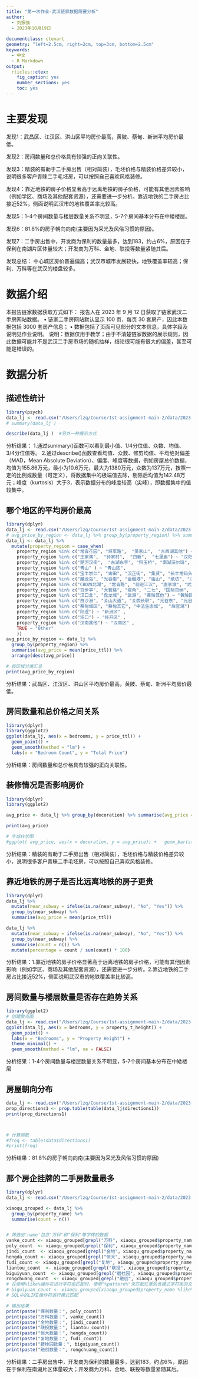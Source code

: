 ```yaml
---
title: "第一次作业-武汉链家数据简要分析"
author:
  - 刘振强
  - 2023年10月19日
 
documentclass: ctexart
geometry: "left=2.5cm, right=2cm, top=3cm, bottom=2.5cm"
keywords:
  - 中文
  - R Markdown
output:
  rticles::ctex:
    fig_caption: yes
    number_sections: yes
    toc: yes
---
```


# 主要发现

发现1：武昌区、江汉区、洪山区平均房价最高，黄陂、蔡甸、新洲平均房价最低。

发现2：房间数量和总价格具有较强的正向关联性。

发现3：精装的有助于二手房出售（相对简装），毛坯价格与精装价格差异较小，说明很多客户青睐二手毛坯房，可以按照自己喜欢风格装修。

发现4：靠近地铁的房子价格显著高于远离地铁的房子价格，可能有其他因素影响（例如学区、商场及其他配套资源），还需要进一步分析。靠近地铁的二手房占比接近52%，侧面说明武汉市的地铁覆盖率比较高。

发现5：1-4个房间数量与楼层数量关系不明显，5-7个房间基本分布在中矮楼层。

发现6：81.8%的房子朝向向南(主要因为采光及风俗习惯的原因)。

发现7：二手房出售中，开发商为保利的数量最多，达到183，约占6%，原因在于保利在南湖片区体量较大；开发商为万科、金地、联投等数量紧随其后。

发现总结：
中心城区房价普遍偏高；武汉市城市发展较快，地铁覆盖率较高；保利、万科等在武汉的楼盘较多。

# 数据介绍
本报告链家数据获取方式如下：
报告人在 2023 年 9 月 12 日获取了链家武汉二手房网站数据。
• 链家二手房网站默认显示 100 页，每页 30 套房产，因此本数据包括 3000 套房产信息；
• 数据包括了页面可见部分的文本信息，具体字段及说明见作业说明。
说明：数据仅用于教学；由于不清楚链家数据的展示规则，因此数据可能并不是武汉二手房市场的随机抽样，结论很可能有很大的偏差，甚至可能是错误的。


# 数据分析
## 描述性统计
```r
library(psych)
data_lj <- read.csv("/Users/lzq/Course/1st-assignment-main-2/data/2023-09-12_cleaned.csv")
# summary(data_lj )

describe(data_lj )  #另外一种展示方式

```


分析结果：
1.通过summary()函数可以看到最小值、1/4分位值、众数、均值、3/4分位值等。
2.通过describe()函数查看均值、众数、修剪均值、平均绝对偏差（MAD，Mean Absolute Deviation）、偏度、峰度等数据，例如房屋总价数据，均值为155.86万元，最小为10.6万元，最大为1380万元，众数为137万元，按照一定的比例或数量（可定义），将数据集中的极端值去除，剔除后均值为142.48万元；峰度（kurtosis）大于3，表示数据分布的峰度较高（尖峰），即数据集中的值较集中。


## 哪个地区的平均房价最高
```r
library(dplyr)
data_lj <- read.csv("/Users/lzq/Course/1st-assignment-main-2/data/2023-09-12_cleaned.csv")
# avg_price_by_region <- data_lj %>% group_by(property_region) %>% summarise(avg_price = mean(price_ttl)) %>%   arrange(desc(avg_price))  # 查看所有街道平均价格
data_lj <- data_lj %>%
  mutate(property_region = case_when(
    property_region %in% c("常青花园", "将军路",  "吴家山",  "东西湖其他") ~ "东西湖区",
    property_region %in% c("王家湾",  "钟家村",  "四新",  "七里庙") ~ "汉阳区" ,
    property_region %in% c("楚河汉街",  "东湖东亭", "积玉桥", "南湖沃尔玛",  "沙湖",  "首义", "水果湖", "团结大道", "武昌火车站", "中北路", "中南丁字桥") ~ "武昌区",
    property_region %in% c("青山" ) ~ "青山区",
    property_region %in% c("宝丰崇仁", "古田", "汉正街", "集贤", "长丰常码头", "宗关") ~ "硚口区",
    property_region %in% c("藏龙岛", "光谷南", "金融港", "庙山", "纸坊", "江夏其他") ~ "江夏区",
    property_region %in% c("CBD西北湖", "常青路", "前进江汉", "唐家墩", "武广万松园", "新华路万达", "杨汊湖", "长港路") ~ "江汉区",
    property_region %in% c("百步亭", "大智路", "堤角", "二七", "国际百纳", "后湖", "黄埔永清", "三阳路", "塔子湖" ,"台北香港路", "育才花桥") ~ "江岸区",
    property_region %in% c("汉口北", "盘龙城", "武湖", "黄陂其他") ~ "黄陂区",
    property_region %in% c("白沙洲", "关山大道", "关西长职", "光谷东", "光谷广场", "虎泉杨家湾", "华科大", "黄家湖", "街道可" ,"街道口", "老南湖", "新南湖" ,"珞狮南路", "名族大道", "文化大道" ,"徐东", "杨园", "卓刀泉", "洪山其他") ~ "洪山区",
    property_region %in% c("蔡甸城区", "蔡甸其它", "中法生态城",  "后官湖") ~ "蔡甸区",
    property_region %in% c("阳逻") ~ "新洲区" , 
    property_region %in% c("沌口") ~ "经开区" , 
    property_region %in% c("汉南其他") ~ "汉南区" , 
    TRUE ~ "Other"
    ))
avg_price_by_region <- data_lj %>%
  group_by(property_region) %>%
  summarise(avg_price = mean(price_ttl)) %>%
  arrange(desc(avg_price))

# 按区域分类汇总
print(avg_price_by_region)


```
分析结果：武昌区、江汉区、洪山区平均房价最高，黄陂、蔡甸、新洲平均房价最低。

## 房间数量和总价格之间关系
```r
library(dplyr)
library(ggplot2)
ggplot(data_lj, aes(x = bedrooms, y = price_ttl)) +
  geom_point() + 
  geom_smooth(method = "lm") + 
  labs(x = "Bedroom Count", y = "Total Price")

```
分析结果：房间数量和总价格具有较强的正向关联性。

## 装修情况是否影响房价
```r
library(dplyr)
library(ggplot2)

avg_price <- data_lj %>% group_by(decoration) %>% summarise(avg_price = mean(price_ttl))

print(avg_price)

# 生成柱状图
#ggplot( avg_price, aes(x = decoration, y = avg_price)) +   geom_bar(stat = "identity", fill = "steelblue") +  labs(x = "decoration", y = "avg_price") +  ggtitle("Relation_of_decoration_between_avg_price")  #注意图表有中文字

```
分析结果：精装的有助于二手房出售（相对简装），毛坯价格与精装价格差异较小，说明很多客户青睐二手毛坯房，可以按照自己喜欢风格装修。



## 靠近地铁的房子是否比远离地铁的房子更贵

```r
library(dplyr)
data_lj %>% 
  mutate(near_subway = ifelse(is.na(near_subway), "No", "Yes")) %>% 
  group_by(near_subway) %>% 
  summarise(avg_price = mean(price_ttl))

data_lj %>%
  mutate(near_subway = ifelse(is.na(near_subway), "No", "Yes")) %>%
  group_by(near_subway) %>%
  summarise(count = n()) %>%
  mutate(percentage = count / sum(count) * 100)


```
分析结果：1.靠近地铁的房子价格显著高于远离地铁的房子价格，可能有其他因素影响（例如学区、商场及其他配套资源），还需要进一步分析。2.靠近地铁的二手房占比接近52%，侧面说明武汉市的地铁覆盖率比较高。


##  房间数量与楼层数量是否存在趋势关系
```r
library(ggplot2)
# 创建散点图
data_lj <- read.csv("/Users/lzq/Course/1st-assignment-main-2/data/2023-09-12_cleaned.csv")
ggplot(data_lj, aes(x = bedrooms, y = property_t_height)) +
  geom_point() +
  labs(x = "Bedrooms", y = "Property Height") +
  theme_minimal() +
  geom_smooth(method = "lm", se = FALSE)
```
分析结果：1-4个房间数量与楼层数量关系不明显，5-7个房间基本分布在中矮楼层


##  房屋朝向分布
```r

data_lj <- read.csv("/Users/lzq/Course/1st-assignment-main-2/data/2023-09-12_cleaned.csv")
prop_directions1 <- prop.table(table(data_lj$directions1))
print(prop_directions1)



# 计算频数
#freq <- table(data$directions1)
#print(freq)


```
分析结果：81.8%的房子朝向向南(主要因为采光及风俗习惯的原因)


## 那个房企挂牌的二手房数量最多
```r

library(dplyr)  
data_lj <- read.csv("/Users/lzq/Course/1st-assignment-main-2/data/2023-09-12_cleaned.csv") 

xiaoqu_grouped <- data_lj %>%  
  group_by(property_name) %>%  
  summarise(count = n())  


# 筛选出'name'包含"万科"和"保利"等字样的数据
vanke_count <- xiaoqu_grouped[grepl("万科", xiaoqu_grouped$property_name), ]$count %>% sum()
poly_count  <- xiaoqu_grouped[grepl("保利", xiaoqu_grouped$property_name), ]$count %>% sum()
jindi_count  <- xiaoqu_grouped[grepl("金地", xiaoqu_grouped$property_name), ]$count %>% sum()
hengda_count <- xiaoqu_grouped[grepl("恒大", xiaoqu_grouped$property_name), ]$count %>% sum()
fudi_count <- xiaoqu_grouped[grepl("复地", xiaoqu_grouped$property_name), ]$count %>% sum()
liantou_count  <- xiaoqu_grouped[grepl("联投", xiaoqu_grouped$property_name), ]$count %>% sum()
biguiyuan_count  <- xiaoqu_grouped[grepl("碧桂园", xiaoqu_grouped$property_name), ]$count %>% sum()
rongchuang_count  <- xiaoqu_grouped[grepl("融创", xiaoqu_grouped$property_name), ]$count %>% sum()
# 在使用%like%操作符进行字符串匹配时，使用"%pattern%"来匹配任意包含模式字符串的文本；
# biguiyuan_count <- xiaoqu_grouped[xiaoqu_grouped$property_name %like% "碧桂园", ]$count  %>% sum() 
# SQL中的LIKE操作符进行模式匹配 

# 输出结果  
print(paste("保利数量：", poly_count))
print(paste("万科数量：", vanke_count))
print(paste("金地数量：", jindi_count))
print(paste("联投数量：", liantou_count))
print(paste("恒大数量：", hengda_count))
print(paste("复地数量：", fudi_count))
print(paste("碧桂园数量：", biguiyuan_count))
print(paste("融创数量：", rongchuang_count))

```
分析结果：二手房出售中，开发商为保利的数量最多，达到183，约占6%，原因在于保利在南湖片区体量较大；开发商为万科、金地、联投等数量紧随其后。











